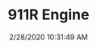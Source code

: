 ---
width: 2000
height: 1333
title: 911R Engine
description: Original 911R engine at Callas Rennsport.
date: 2/28/2020 10:31:49 AM
cameraMake: Sony
cameraModel: ILCE-7M3
lens: ZEISS Batis 2/40 CF
settingsfStop: f/5.6
settingsISO: ISO 1000
settingsShutter: 1/40
settingsFocalLength: 40 mm
---